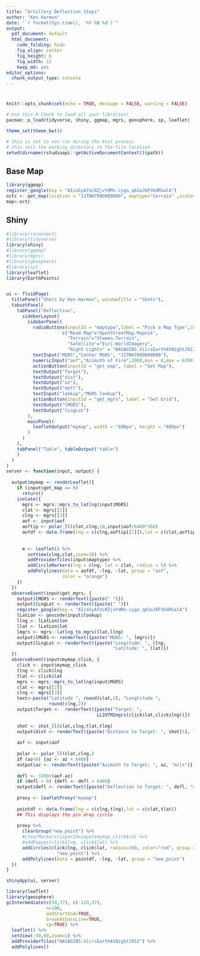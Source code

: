 ```yaml
---
title: "Artillery Deflection Steps"
author: "Ken Harmon"
date: "`r format(Sys.time(), '%Y %B %d')`"
output:
  pdf_document: default
  html_document:
    code_folding: hide
    fig_align: center
    fig_height: 6
    fig_width: 12
    keep_md: yes
editor_options:
  chunk_output_type: console
---
```


# {.tabset .tabset-fade}

```r
knitr::opts_chunk$set(echo = TRUE, message = FALSE, warning = FALSE)
```

```r
# Use this R-Chunk to load all your libraries!
pacman::p_load(tidyverse, shiny, ggmap, mgrs, geosphere, sp, leaflet)

theme_set(theme_bw())
```

```r
# this is set to not run during the knit process
# this sets the working directory to the file location
setwd(dirname(rstudioapi::getActiveDocumentContext()$path))
```

## Base Map

```r
library(ggmap)
register_google(key = "AIzaSyAfnLNZjvYdMx-cyga_qA1oJ6P36dRGalA") 
octc <- get_map(location = "11TNH7000080000", maptype="terrain" ,scale=4, zoom =10)
map<-octc
```


## Shiny

```r

#library(rsconnect)
#library(tidyverse)
library(shiny)
#library(ggmap)
#library(mgrs)
#library(geosphere)
#library(sp)
library(leaflet)
library(EarthPoints)


ui <- fluidPage(
  titlePanel("Shots by Ken Harmon", windowTitle = "Shots"),
  tabsetPanel(
    tabPanel("Deflection",
      sidebarLayout(
        sidebarPanel(
          radioButtons(inputId = "maptype",label = "Pick a Map Type",choices = 
                     c("Road Map"="OpenStreetMap.Mapnik",
                       "Terrain"="Stamen.Terrain",
                       "Satellite"="Esri.WorldImagery",
                       "Night Lights" = "NASAGIBS.ViirsEarthAtNight2012")),
          textInput("MGRS","Center MGRS", "11TNH7000080000"),
          numericInput("aof","Azimuth of Fire",2000,min = 0,max = 6399),
          actionButton(inputId = "get_map", label = "Get Map"),
          textOutput("Target"),
          textOutput("dist"),
          textOutput("az"),
          textOutput("defl"),
          textInput("lookup","MGRS lookup"),
          actionButton(inputId = "get_mgrs", label = "Get Grid"),
          textOutput("lMGRS"),
          textOutput("lLngLat")
        ),
        mainPanel(
          leafletOutput("mymap", width = "600px", height = "600px")
        )
      )
    ),
    tabPanel("Table", tableOutput("table")
    )
  )
)
server <- function(input, output) {
  
  output$mymap <- renderLeaflet({
    if (input$get_map == 0) 
      return()
    isolate({
      mgrs <- mgrs::mgrs_to_latlng(input$MGRS)
      clat <- mgrs[[2]]
      clng <- mgrs[[3]]
      aof <- input$aof
      aoftip <- polar_ll(clat,clng,10,input$aof/6400*360)
      aofdf <- data.frame(lng = c(clng,aoftip[[1]]),lat = c(clat,aoftip[[2]]))
      
      
      m <- leaflet() %>% 
        setView(clng,clat,zoom=10) %>%
        addProviderTiles(input$maptype) %>%
        addCircleMarkers(lng = clng, lat = clat, radius = 5) %>%
        addPolylines(data = aofdf, ~lng, ~lat, group = "aof", 
                     color = "orange")
    })
  })
  observeEvent(input$get_mgrs, {
    output$lMGRS <- renderText({paste(" ")})
    output$lLngLat <- renderText({paste(" ")})
    register_google(key = "AIzaSyAfnLNZjvYdMx-cyga_qA1oJ6P36dRGalA")
    lLatLon <- geocode(input$lookup)
    llng <- lLatLon$lon
    llat <- lLatLon$lat
    lmgrs <- mgrs::latlng_to_mgrs(llat,llng)
    output$lMGRS <- renderText({paste("MGRS: ", lmgrs)})
    output$lLngLat <- renderText({paste("Longitude: ", llng, 
                                        "Latitude: ", llat)})
  })
  observeEvent(input$mymap_click, {
    click <- input$mymap_click
    tlng <- click$lng
    tlat <- click$lat
    mgrs <- mgrs::mgrs_to_latlng(input$MGRS)
    clat <- mgrs[[2]]
    clng <- mgrs[[3]]
    text<-paste("Latitude ", round(clat,2), "Longtitude ",
                round(clng,2))
    output$Target <-  renderText({paste("Target: ", 
                                  LL2UTM2mgrs(click$lat,click$lng))})
    
    shot <- shot_ll(clat,clng,tlat,tlng)
    output$dist <- renderText({paste("Distance to Target: ", shot[5], "m")})
    
    aof <- input$aof
    
    polar <- polar_ll(clat,clng,)
    if (az<0) {az <- az + 6400}
    output$az <- renderText({paste("Azimuth to Target: ", az, "mils")})
    
    defl <- 3200+(aof-az)
    if (defl < 0) {defl <- defl + 6400}
    output$defl <- renderText({paste("Deflection to Target: ", defl, "mils")})
    
    proxy <- leafletProxy("mymap")
    
    pointdf <- data.frame(lng = c(clng,tlng),lat = c(clat,tlat))
    ## This displays the pin drop circle
    
    proxy %>% 
      clearGroup("new_point") %>%
      #clearMarkers(layerId=input$mymap_click$id) %>%
      #addPopups(click$lng, click$lat) %>%
      addCircles(click$lng, click$lat, radius=100, color="red", group = 
                   "new_point") %>%
      addPolylines(data = pointdf, ~lng, ~lat, group = "new_point")
  })
}

shinyApp(ui, server)
```

```r
library(leaflet)
library(geosphere)
gcIntermediate(c(30,37), c(-120,37),
               n=100, 
               addStartEnd=TRUE,
               breakAtDateLine=TRUE,
               sp=TRUE) %>% 
  leaflet() %>% 
  setView(-30,60,zoom=1) %>%
  addProviderTiles("NASAGIBS.ViirsEarthAtNight2012") %>% 
  addPolylines()
```


